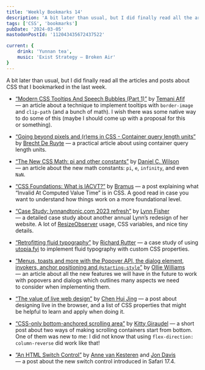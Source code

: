 ```yaml
---
title: 'Weekly Bookmarks 14'
description: 'A bit later than usual, but I did finally read all the articles and posts about CSS that I bookmarked in the last week.'
tags: ['CSS', 'bookmarks']
pubDate: '2024-03-05'
mastodonPostId: '112043435672437522'

current: {
    drink: 'Yunnan tea',
	music: 'Exist Strategy — Broken Air'
}
---
```


A bit later than usual, but I did finally read all the articles and posts about CSS that I bookmarked in the last week.

- [“Modern CSS Tooltips And Speech Bubbles (Part 1)”](https://www.smashingmagazine.com/2024/03/modern-css-tooltips-speech-bubbles-part1/) by [Temani Afif](https://css-articles.com/) — an article about a technique to implement tooltips with `border-image` and `clip-path` (and a bunch of math). I wish there was some native way to do some of this (maybe I should come up with a proposal for this or something).

- [“Going beyond pixels and (r)ems in CSS - Container query length units”](https://techhub.iodigital.com/articles/going-beyond-pixels-and-rems-in-css/container-query-length-units) by [Brecht De Ruyte](https://utilitybend.com/) — a practical article about using container query length units.

- [“The New CSS Math: pi and other constants”](https://danielcwilson.com/posts/mathematicss-constants/) by [Daniel C. Wilson](https://danielcwilson.com/) — an article about the new math constants: `pi`, `e`, `infinity`, and even `NaN`.

- [“CSS Foundations: What is IACVT?”](https://www.bram.us/2024/02/26/css-what-is-iacvt/) by [Bramus](https://www.bram.us/) — a post explaining what “Invalid At Computed Value Time” is in CSS. A good read in case you want to understand how things work on a more foundational level.

- [“Case Study: lynnandtonic.com 2023 refresh”](https://lynnandtonic.com/thoughts/entries/case-study-2023-refresh/) by [Lynn Fisher](https://lynnandtonic.com/) — a detailed case study about another annual Lynn’s redesign of her website. A lot of [ResizeObserver](https://developer.mozilla.org/en-US/docs/Web/API/ResizeObserver) usage, CSS variables, and nice tiny details.

- [“Retrofitting fluid typography”](https://clagnut.com/blog/2428/) by [Richard Rutter](https://clagnut.com/) — a case study of using [utopia.fyi](https://utopia.fyi/) to implement fluid typography with custom CSS properties.

- [“Menus, toasts and more with the Popover API, the dialog element, invokers, anchor positioning and `@starting-style`”](https://frontendmasters.com/blog/menus-toasts-and-more/) by [Ollie Williams](https://fullystacked.net/) — an article about all the new features we will have in the future to work with popovers and dialogs which outlines many aspects we need to consider when implementing them.

- [“The value of live web design”](https://chenhuijing.com/blog/the-value-of-live-web-design/) by [Chen Hui Jing](https://chenhuijing.com/) — a post about designing live in the browser, and a list of CSS properties that might be helpful to learn and apply when doing it.

- [“CSS-only bottom-anchored scrolling area”](https://kittygiraudel.com/2024/02/26/css-only-bottom-anchored-scrolling-area/) by [Kitty Giraudel](https://kittygiraudel.com/) — a short post about two ways of making scrolling containers start from bottom. One of them was new to me: I did not know that using `flex-direction: column-reverse` did work like that!

- [“An HTML Switch Control”](https://webkit.org/blog/15054/an-html-switch-control/) by [Anne van Kesteren](https://annevankesteren.nl/) and [Jon Davis](https://github.com/jdatapple) — a post about the new switch control introduced in Safari 17.4.
